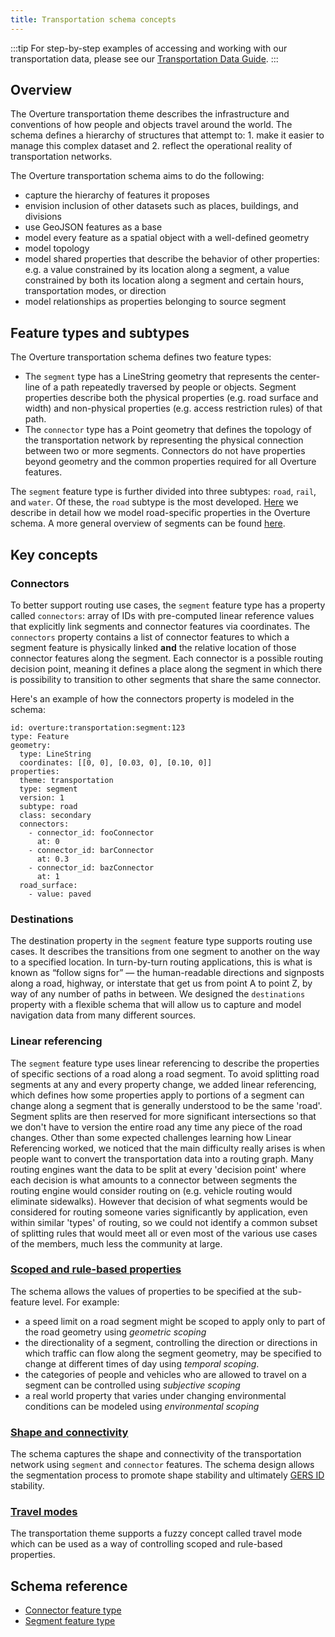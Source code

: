 ```yaml
---
title: Transportation schema concepts
---
```

:::tip
For step-by-step examples of accessing and working with our transportation data, please see our [Transportation Data Guide](https://docs.overturemaps.org/guides/transportation/). 
:::

## Overview
The Overture transportation theme describes the infrastructure and conventions of how people and objects travel around the world. The schema defines a hierarchy of structures that attempt to: 1. make it easier to manage this complex dataset and 2. reflect the operational reality of transportation networks. 

The Overture transportation schema aims to do the following:
- capture the hierarchy of features it proposes
- envision inclusion of other datasets such as places, buildings, and divisions
- use GeoJSON features as a base
- model every feature as a spatial object with a well-defined geometry
- model topology
- model shared properties that describe the behavior of other properties: e.g. a value constrained by its location along a segment, a value constrained by both its location along a segment and certain hours, transportation modes, or direction 
- model relationships as properties belonging to source segment

## Feature types and subtypes

The Overture transportation schema defines two feature types: 

- The `segment` type has a LineString geometry that represents the center-line of a path repeatedly traversed by people or objects. Segment properties describe both the physical properties (e.g. road surface and width) and non-physical properties (e.g. access restriction rules) of that path. 
- The `connector` type has a Point geometry that defines the topology of the transportation network by representing the physical connection between two or more segments. Connectors do not have properties beyond geometry and the common properties required for all Overture features.

The `segment` feature type is further divided into three subtypes: `road`, `rail`, and `water`. Of these, the `road` subtype is the most developed. [Here](roads) we describe in detail how we model road-specific properties in the Overture schema. A more general overview of segments can be found [here](segments).


## Key concepts

### Connectors
To better support routing use cases, the `segment` feature type has a property called `connectors`: array of IDs with pre-computed linear reference values that explicitly link segments and connector features via coordinates. The `connectors` property contains a list of connector features to which a segment feature is physically linked **and** the relative location of those connector features along the segment. Each connector is a possible routing decision point, meaning it defines a place along the segment in which there is possibility to transition to other segments that share the same connector. 

Here's an example of how the connectors property is modeled in the schema:

```
id: overture:transportation:segment:123
type: Feature
geometry:
  type: LineString
  coordinates: [[0, 0], [0.03, 0], [0.10, 0]]
properties:
  theme: transportation
  type: segment
  version: 1
  subtype: road
  class: secondary
  connectors:
    - connector_id: fooConnector
      at: 0
    - connector_id: barConnector
      at: 0.3
    - connector_id: bazConnector
      at: 1
  road_surface:
    - value: paved
```

### Destinations
The destination property in the `segment` feature type supports routing use cases. It describes the transitions from one segment to another on the way to a specified location. In turn-by-turn routing applications, this is what is known as “follow signs for” &mdash; the human-readable directions and signposts along a road, highway, or interstate that get us from point A to point Z, by way of any number of paths in between. We designed the `destinations` property with a flexible schema that will allow us to capture and model navigation data from many different sources.

### Linear referencing
The `segment` feature type uses linear referencing to describe the properties of specific sections of a road along a road segment. To avoid splitting road segments at any and every property change, we added linear referencing, which defines how some properties apply to portions of a segment can change along a segment that is generally understood to be the same 'road'. Segment splits are then reserved for more significant intersections so that we don't have to version the entire road any time any piece of the road changes. Other than some expected challenges learning how Linear Referencing worked, we noticed that the main difficulty really arises is when people want to convert the transportation data into a routing graph. Many routing engines want the data to be split at every 'decision point'  where each decision is what amounts to a connector between segments the routing engine would consider routing on (e.g. vehicle routing would eliminate sidewalks). However that decision of what segments would be considered for routing someone varies significantly by application, even within similar 'types' of routing, so we could not identify a common subset of splitting rules that would meet all or even most of the various use cases of the members, much less the community at large.

### [Scoped and rule-based properties](/schema/concepts/scoping-rules)
The schema allows the values of properties to be specified at the sub-feature level. For example:
  - a speed limit on a road segment might be scoped to apply only to part of the road geometry using _geometric scoping_
  - the directionality of a segment, controlling the direction or directions in which traffic can flow along the segment geometry, may be specified to change at different times of day using _temporal scoping_.
  - the categories of people and vehicles who are allowed to travel on a segment can be controlled using _subjective scoping_
  - a real world property that varies under changing environmental conditions can be modeled using _environmental scoping_

### [Shape and connectivity](/schema/concepts/by-theme/transportation/shape-connectivity)
The schema captures the shape and connectivity of the transportation network using `segment` and `connector` features. The schema design allows the segmentation process to promote shape stability and ultimately [GERS ID](https://docs.overturemaps.org/gers/) stability.


### [Travel modes](/schema/concepts/by-theme/transportation/travel-modes)
The transportation theme supports a fuzzy concept called travel mode which can be used as a way of controlling scoped and rule-based properties.


## Schema reference
- [Connector feature type](/schema/reference/transportation/connector)
- [Segment feature type](/schema/reference/transportation/segment)
